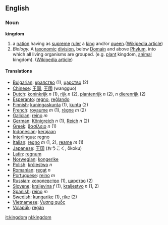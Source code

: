 ==English==
=== Noun ===

'''kingdom'''

#a [[nation]] having as [[supreme]] [[ruler]] a [[king]] and/or [[queen]].([[w:monarchy|Wikipedia article]])
#''Biology.''  A [[taxonomic]] [[division]], below [[Domain]] and above [[Phylum]], into which all living organisms are grouped. (e.g. [[plant]] kingdom, [[animal]] kingdom).  ([[w:kingdom (biology)|Wikipedia article]])

==== Translations ====
*[[Bulgarian]]: [[кралство]] (1), [[царство]] (2)
*[[Chinese]]: [[王国]], [[王國]] (wangguo)
*[[Dutch]]: [[koninkrijk]] ''n''  (1), [[rijk]] ''n'' (2), [[plantenrijk]] ''n'' (2), ''n'' [[dierenrijk]] (2)
*[[Esperanto]]: [[regno]], [[reĝlando]]
*[[Finnish]]: [[kuningaskunta]] (1), [[kunta]] (2)
*[[French]]: [[royaume]] ''m'' (1), [[règne]] ''m'' (2)
*[[Galician]]: [[reino]] ''m''
*[[German]]: [[Königreich]] ''n'' (1), [[Reich]] ''n'' (2)
*[[Greek]]: [[βασίλειο]] ''n'' (1)
*[[Indonesian]]: [[raja|kerajaan]]
*[[Interlingua]]: [[regno]]
*[[Italian]]: [[regno]] ''m'' (1, 2), [[reame]] ''m'' (1)
*[[Japanese]]: [[王国]] (おうこく, ōkoku)
*[[Latin]]: [[regnum]]
*[[Norwegian]]: [[kongerike]]
*[[Polish]]: [[królestwo]] ''n''
*[[Romanian]]: [[regat]] ''n''
*[[Portuguese]]: [[reino]] ''m''
*[[Russian]]: [[королевство]] (1), [[царство]] (2)
*[[Slovene]]: [[kraljevina]] ''f'' (1), [[kraljestvo]] ''n'' (1, 2)
*[[Spanish]]: [[reino]] ''m''
*[[Swedish]]: [[kungarike]] (1), [[rike]] (2)
*[[Vietnamese]]: [[Vương quốc]]
*[[Volapük]]: [[regän]]

[[it:kingdom]]
[[nl:kingdom]]